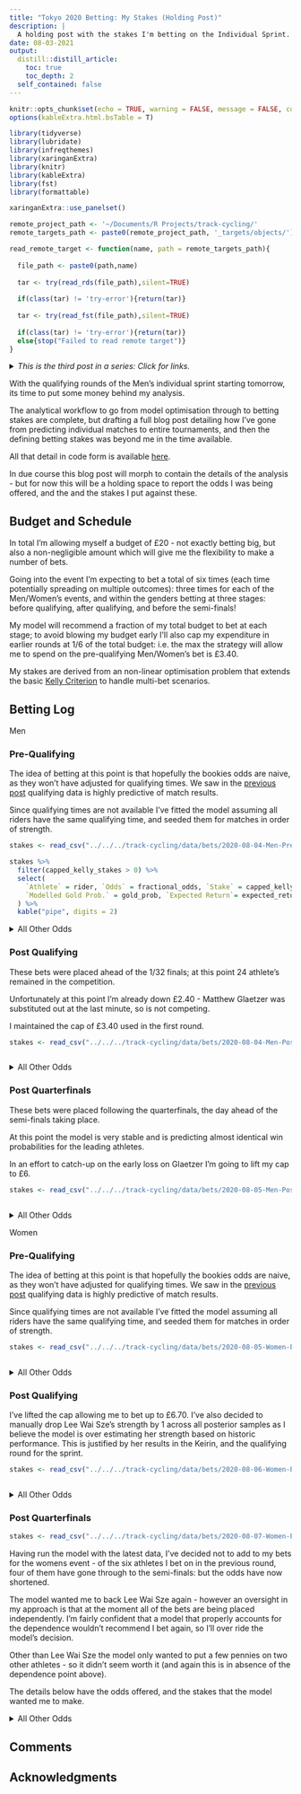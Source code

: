 ```yaml
---
title: "Tokyo 2020 Betting: My Stakes (Holding Post)"
description: |
  A holding post with the stakes I'm betting on the Individual Sprint. In the imminent future this post will be replaced by a full analysis of how I used draws from the Bradley-Terry model to derive the posterior distribution for the Gold medal winners of the track cycling Individual sprint. And how these were combined with the Kelly Criterion to derive optimised betting stakes under uncertainty.
date: 08-03-2021
output:
  distill::distill_article:
    toc: true
    toc_depth: 2
  self_contained: false
---
```


```r
knitr::opts_chunk$set(echo = TRUE, warning = FALSE, message = FALSE, code_folding = TRUE)
options(kableExtra.html.bsTable = T)

library(tidyverse)
library(lubridate)
library(infreqthemes)
library(xaringanExtra)
library(knitr)
library(kableExtra)
library(fst)
library(formattable)

xaringanExtra::use_panelset()

remote_project_path <- '~/Documents/R Projects/track-cycling/'
remote_targets_path <- paste0(remote_project_path, '_targets/objects/')

read_remote_target <- function(name, path = remote_targets_path){
  
  file_path <- paste0(path,name)
  
  tar <- try(read_rds(file_path),silent=TRUE)
  
  if(class(tar) != 'try-error'){return(tar)}
  
  tar <- try(read_fst(file_path),silent=TRUE)
  
  if(class(tar) != 'try-error'){return(tar)}
  else{stop("Failed to read remote target")}
}

```

<details>
<summary>*This is the third post in a series: Click for links.*</summary>

[*Tokyo 2020 Betting I: Predictive Models for Pairwise Matches*](https://www.infreq.com/posts/2021-07-23-tokyo-2020-i/) 

[*Tokyo 2020 Betting II: Model Refinement and Feature Engineering*](https://www.infreq.com/posts/2021-07-28-tokyo-2020-ii/)

[*Tokyo 2020 Betting III: From Matches to Medals... and Bookies*](https://www.infreq.com/posts/2021-08-03-tokyo-2020-stakes-holding/) **(This Post)**
</details>

With the qualifying rounds of the Men's individual sprint starting tomorrow, its time to put some money behind my analysis.

The analytical workflow to go from model optimisation through to betting stakes are complete, but drafting a full blog post detailing how I've gone from predicting individual matches to entire tournaments, and then the defining betting stakes was beyond me in the time available.

<aside>All that detail in code form is available [here](https://github.com/odaniel1/track-cycling).</aside> 

In due course this blog post will morph to contain the details of the analysis - but for now this will be a holding space to report the odds I was being offered, and the and the stakes I put against these.

## Budget and Schedule

In total I'm allowing myself a budget of £20 - not exactly betting big, but also a non-negligible amount which will give me the flexibility to make a number of bets.

Going into the event I'm expecting to bet a total of six times (each time potentially spreading on multiple outcomes): three times for each of the Men/Women's events, and within the genders betting at three stages: before qualifying, after qualifying, and before the semi-finals!

My model will recommend a fraction of my total budget to bet at each stage; to avoid blowing my budget early I'll also cap my expenditure in earlier rounds at 1/6 of the total budget: i.e. the max the strategy will allow me to spend on the pre-qualifying Men/Women's bet is £3.40.

<aside>My stakes are derived from an non-linear optimisation problem that extends the basic [Kelly Criterion](https://en.wikipedia.org/wiki/Kelly_criterion) to handle multi-bet scenarios.</aside>

## Betting Log

::::: {.panelset}

::: {.panel}
[Men]{.panel-name}

### Pre-Qualifying

The idea of betting at this point is that hopefully the bookies odds are naive, as they won't have adjusted for qualifying times. We saw in the [previous post](https://www.infreq.com/posts/2021-07-28-tokyo-2020-ii/) qualifying data is highly predictive of match results.

Since qualifying times are not available I've fitted the model assuming all riders have the same qualifying time, and seeded them for matches in order of strength.

```r
stakes <- read_csv("../../../track-cycling/data/bets/2020-08-04-Men-PreQualifying.csv")
```

```r
stakes %>%
  filter(capped_kelly_stakes > 0) %>%
  select(
    `Athlete` = rider, `Odds` = fractional_odds, `Stake` = capped_kelly_stakes,
    `Modelled Gold Prob.` = gold_prob, `Expected Return`= expected_return
  ) %>%
  kable("pipe", digits = 2)
```

<details>
<summary>All Other Odds</summary>
```r
stakes %>%
  filter(capped_kelly_stakes == 0) %>%
 select(
    `Athlete` = rider, `Odds` = fractional_odds, `Stake` = capped_kelly_stakes,
    `Modelled Gold Prob.` = gold_prob, `Expected Return`= expected_return
  ) %>%
  kable("pipe", digits = 2)
```
</details>

### Post Qualifying
These bets were placed ahead of the 1/32 finals; at this point 24 athlete's remained in the competition.

Unfortunately at this point I'm already down £2.40 - Matthew Glaetzer was substituted out at the last minute, so is not competing.

I maintained the cap of £3.40 used in the first round.

```r
stakes <- read_csv("../../../track-cycling/data/bets/2020-08-04-Men-PostQualifying.csv")
```

```r
```

<details>
<summary>All Other Odds</summary>
```r
```
</details>

### Post Quarterfinals

These bets were placed following the quarterfinals, the day ahead of the semi-finals taking place.

At this point the model is very stable and is predicting almost identical win probabilities for the leading athletes.

In an effort to catch-up on the early loss on Glaetzer I'm going to lift my cap to £6.

```r
stakes <- read_csv("../../../track-cycling/data/bets/2020-08-05-Men-PostQuarterfinals.csv")
```

```r
```

<details>
<summary>All Other Odds</summary>
```r
```
</details>
:::

::: {.panel}
[Women]{.panel-name}


### Pre-Qualifying

The idea of betting at this point is that hopefully the bookies odds are naive, as they won't have adjusted for qualifying times. We saw in the [previous post](https://www.infreq.com/posts/2021-07-28-tokyo-2020-ii/) qualifying data is highly predictive of match results.

Since qualifying times are not available I've fitted the model assuming all riders have the same qualifying time, and seeded them for matches in order of strength.

```r
stakes <- read_csv("../../../track-cycling/data/bets/2020-08-05-Women-PreQualifying.csv")
```

```r
```

<details>
<summary>All Other Odds</summary>
```r
```
</details>

### Post Qualifying

I've lifted the cap allowing me to bet up to £6.70. I've also decided to manually drop Lee Wai Sze's strength by 1 across all posterior samples as I believe the model is over estimating her strength based on historic performance. This is justified by her results in the Keirin, and the qualifying round for the sprint.

```r
stakes <- read_csv("../../../track-cycling/data/bets/2020-08-06-Women-PostQualifying.csv")
```

```r
```

<details>
<summary>All Other Odds</summary>
```r
```
</details>


### Post Quarterfinals


```r
stakes <- read_csv("../../../track-cycling/data/bets/2020-08-07-Women-PostQuarterfinals.csv")
```

Having run the model with the latest data, I've decided not to add to my bets for the womens event - of the six athletes I bet on in the previous round, four of them have gone through to the semi-finals: but the odds have now shortened.

The model wanted me to back Lee Wai Sze again - however an oversight in my approach is that at the moment all of the bets are being placed independently. I'm fairly confident that a model that properly accounts for the dependence wouldn't recommend I bet again, so I'll over ride the model's decision.

Other than Lee Wai Sze the model only wanted to put a few pennies on two other athletes - so it didn't seem worth it (and again this is in absence of the dependence point above).

The details below have the odds offered, and the stakes that the model wanted me to make.

<details>
<summary>All Other Odds</summary>
```r
stakes %>%
 select(
    `Athlete` = rider, `Odds` = fractional_odds, `Proposed Stake` = capped_kelly_stakes,
    `Modelled Gold Prob.` = gold_prob, `Expected Return`= expected_return
  ) %>%
  kable("pipe", digits = 2)
```
</details>


:::

:::::


## Comments

## Acknowledgments {.appendix}


  

